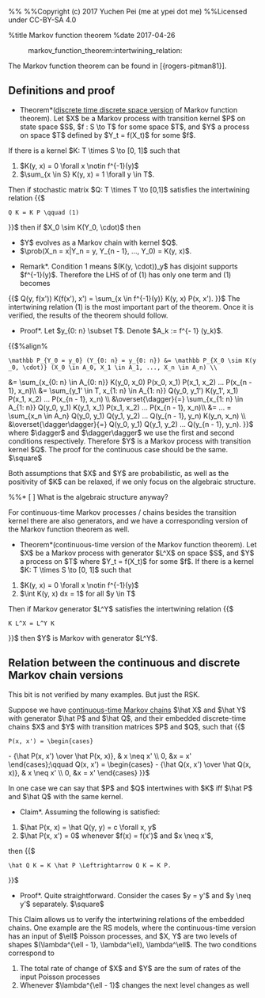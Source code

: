 %%<!-- -*- mode: text; -*- -->
%%Copyright (c) 2017 Yuchen Pei (me at ypei dot me)
%%Licensed under CC-BY-SA 4.0

%title Markov function theorem
%date 2017-04-26
:markov_function_theorem:intertwining_relation:

The Markov function theorem can be found in [{rogers-pitman81}].

== Definitions and proof ==
*Theorem*([[stochastic_processes|discrete time discrete space version]] of Markov function theorem). Let $X$ be a Markov process with transition kernel $P$ on state space $S$, $f : S \to T$ for some space $T$, and $Y$ a process on space $T$ defined by $Y_t = f(X_t)$ for some $f$. 
If there is a kernel $K: T \times S \to [0, 1]$ such that 

# $K(y, x) = 0 \forall x \notin f^{-1}(y)$
# $\sum_{x \in S} K(y, x) = 1 \forall y \in T$. 

Then if stochastic matrix $Q: T \times T \to [0,1]$ satisfies the intertwining relation
{{$
 Q K = K P \qquad (1)
}}$
then if $X_0 \sim K(Y_0, \cdot)$ then 
* $Y$ evolves as a Markov chain with kernel $Q$.
* $\prob(X_n = x|Y_n = y, Y_{n - 1}, ..., Y_0) = K(y, x)$.

*Remark*. Condition 1 means $(K(y, \cdot))_y$ has disjoint supports $f^{-1}(y)$. Therefore the LHS of of (1) has only one term and (1) becomes
{{$
Q(y, f(x')) K(f(x'), x') = \sum_{x \in f^{-1}(y)} K(y, x) P(x, x').
}}$
The intertwining relation (1) is the most important part of the theorem.
Once it is verified, the results of the theorem should follow.

*Proof*. Let $y_{0: n} \subset T$. Denote $A_k := f^{- 1} (y_k)$.
{{$%align%
 \mathbb P_{Y_0 = y_0} (Y_{0: n} = y_{0: n}) &= \mathbb P_{X_0 \sim K(y_0, \cdot)} (X_0 \in A_0, X_1 \in A_1, ..., X_n \in A_n) \\
&= \sum_{x_{0: n} \in A_{0: n}} K(y_0, x_0) P(x_0, x_1) P(x_1, x_2) ... P(x_{n - 1}, x_n)\\
&= \sum_{y_1' \in T, x_{1: n} \in A_{1: n}} Q(y_0, y_1') K(y_1', x_1) P(x_1, x_2) ... P(x_{n - 1}, x_n) \\
&\overset{\dagger}{=} \sum_{x_{1: n} \in A_{1: n}} Q(y_0, y_1) K(y_1, x_1) P(x_1, x_2) ... P(x_{n - 1}, x_n)\\
&= ... = \sum_{x_n \in A_n} Q(y_0, y_1) Q(y_1, y_2) ... Q(y_{n - 1}, y_n) K(y_n, x_n) \\
&\overset{\dagger\dagger}{=} Q(y_0, y_1) Q(y_1, y_2) ... Q(y_{n - 1}, y_n).
}}$
where $\dagger$ and $\dagger\dagger$ we use the first and second conditions respectively.
Therefore $Y$ is a Markov process with transition kernel $Q$. The proof for the continuous case should be the same.  $\square$

Both assumptions that $X$ and $Y$ are probabilistic, as well as the positivity of $K$ can be relaxed, if we only focus on the algebraic structure.

%%* [ ]  What is the algebraic structure anyway?

For continuous-time Markov processes / chains besides the transition kernel there are also generators, and we have a corresponding version of the Markov function theorem as well.

*Theorem*(continuous-time version of the Markov function theorem). Let $X$ be a Markov process with generator $L^X$ on space $S$, and $Y$ a process on $T$ where $Y_t = f(X_t)$ for some $f$. If there is a kernel $K: T \times S \to [0, 1]$ such that 
# $K(y, x) = 0 \forall x \notin f^{-1}(y)$ 
# $\int K(y, x) dx = 1$ for all $y \in T$ 
Then if Markov generator $L^Y$ satisfies the intertwining relation
{{$
 K L^X = L^Y K
}}$
then $Y$ is Markov with generator $L^Y$.

== Relation between the continuous and discrete Markov chain versions ==
This bit is not verified by many examples. But just the RSK.

Suppose we have [[markov|continuous-time Markov chains]] $\hat X$ and $\hat Y$ with generator $\hat P$ and $\hat Q$, and their embedded discrete-time chains $X$ and $Y$ with transition matrices $P$ and $Q$, such that
{{$
 P(x, x') = \begin{cases}
- {\hat P(x, x') \over \hat P(x, x)}, & x \neq x' \\
0, &x = x'
\end{cases};\qquad
Q(x, x') = \begin{cases}
- {\hat Q(x, x') \over \hat Q(x, x)}, & x \neq x' \\
0, &x = x'
\end{cases}
}}$

In one case we can say that $P$ and $Q$ intertwines with $K$ iff $\hat P$ and $\hat Q$ with the same kernel.

*Claim*. Assuming the following is satisfied:
# $\hat P(x, x) = \hat Q(y, y) = c \forall x, y$
# $\hat P(x, x') = 0$ whenever $f(x) = f(x')$ and $x \neq x'$,
then
{{$
 \hat Q K = K \hat P \Leftrightarrow Q K = K P.
}}$

*Proof*. Quite straightforward. Consider the cases $y = y'$ and $y \neq y'$ separately. $\square$

This Claim allows us to verify the intertwining relations of the embedded chains. One example are the RS models, where the continuous-time version has an input of $\ell$ Poisson processes, and $X, Y$ are two levels of shapes $(\lambda^{\ell - 1}, \lambda^\ell), \lambda^\ell$. 
The two conditions correspond to
# The total rate of change of $X$ and $Y$ are the sum of rates of the input Poisson processes
# Whenever $\lambda^{\ell - 1}$ changes the next level changes as well

